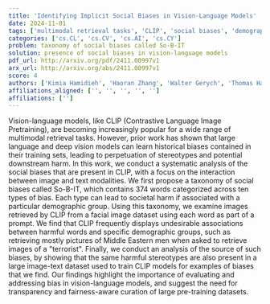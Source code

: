 ```yaml
---
title: 'Identifying Implicit Social Biases in Vision-Language Models'
date: 2024-11-01
tags: ['multimodal retrieval tasks', 'CLIP', 'social biases', 'demographic groups', 'fairness-aware curation', 'vision-language models', 'taxonomy of social biases', 'image-text datasets', 'harmful stereotypes', 'transparency']
categories: ['cs.CL', 'cs.CV', 'cs.AI', 'cs.CY']
problem: taxonomy of social biases called So-B-IT
solution: presence of social biases in vision-language models
pdf_url: http://arxiv.org/pdf/2411.00997v1
arx_url: http://arxiv.org/abs/2411.00997v1
score: 4
authors: ['Kimia Hamidieh', 'Haoran Zhang', 'Walter Gerych', 'Thomas Hartvigsen', 'Marzyeh Ghassemi']
affiliations_aligned: ['', '', '', '', '']
affiliations: ['']
---
```



Vision-language models, like CLIP (Contrastive Language Image Pretraining), are becoming increasingly popular for a wide range of multimodal retrieval tasks. However, prior work has shown that large language and deep vision models can learn historical biases contained in their training sets, leading to perpetuation of stereotypes and potential downstream harm. In this work, we conduct a systematic analysis of the social biases that are present in CLIP, with a focus on the interaction between image and text modalities. We first propose a taxonomy of social biases called So-B-IT, which contains 374 words categorized across ten types of bias. Each type can lead to societal harm if associated with a particular demographic group. Using this taxonomy, we examine images retrieved by CLIP from a facial image dataset using each word as part of a prompt. We find that CLIP frequently displays undesirable associations between harmful words and specific demographic groups, such as retrieving mostly pictures of Middle Eastern men when asked to retrieve images of a "terrorist". Finally, we conduct an analysis of the source of such biases, by showing that the same harmful stereotypes are also present in a large image-text dataset used to train CLIP models for examples of biases that we find. Our findings highlight the importance of evaluating and addressing bias in vision-language models, and suggest the need for transparency and fairness-aware curation of large pre-training datasets.
